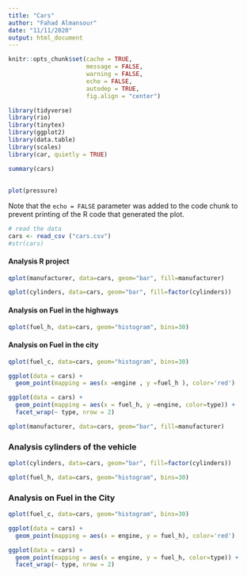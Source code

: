 ```yaml
---
title: "Cars"
author: "Fahad Almansour"
date: "11/11/2020"
output: html_document
---
```


```r
knitr::opts_chunk$set(cache = TRUE, 
                      message = FALSE,
                      warning = FALSE,
                      echo = FALSE,
                      autodep = TRUE, 
                      fig.align = "center")

library(tidyverse)
library(rio)
library(tinytex)
library(ggplot2)
library(data.table)
library(scales)
library(car, quietly = TRUE)


```

```r
summary(cars)
```

## 


```r
plot(pressure)
```

Note that the `echo = FALSE` parameter was added to the code chunk to prevent printing of the R code that generated the plot.


```r

# read the data 
cars <- read_csv ("cars.csv")
#str(cars)
```




#### Analysis  R project



```r

qplot(manufacturer, data=cars, geom="bar", fill=manufacturer)

```

```r
qplot(cylinders, data=cars, geom="bar", fill=factor(cylinders))

```

#### Analysis on Fuel in the highways 
```r
qplot(fuel_h, data=cars, geom="histogram", bins=30)
```




#### Analysis on Fuel in the city


```r
qplot(fuel_c, data=cars, geom="histogram", bins=30)
```
 


```r
ggplot(data = cars) + 
  geom_point(mapping = aes(x =engine , y =fuel_h ), color='red')

ggplot(data = cars) + 
  geom_point(mapping = aes(x = fuel_h, y =engine, color=type)) +
  facet_wrap(~ type, nrow = 2)

```



```r

qplot(manufacturer, data=cars, geom="bar", fill=manufacturer)

```



### Analysis cylinders of the vehicle



```r
qplot(cylinders, data=cars, geom="bar", fill=factor(cylinders))

```



```r
qplot(fuel_h, data=cars, geom="histogram", bins=30)
```




### Analysis on Fuel in the City


```r
qplot(fuel_c, data=cars, geom="histogram", bins=30)
```



```r
ggplot(data = cars) + 
  geom_point(mapping = aes(x = engine, y = fuel_h), color='red')

ggplot(data = cars) + 
  geom_point(mapping = aes(x = engine, y = fuel_h, color=type)) +
  facet_wrap(~ type, nrow = 2)

```



